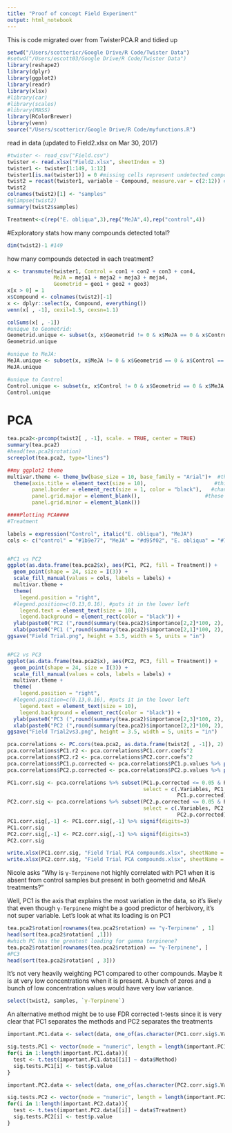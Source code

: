 ```yaml
---
title: "Proof of concept Field Experiment"
output: html_notebook
---
```


This is code migrated over from TwisterPCA.R and tidied up
```r
setwd("/Users/scottericr/Google Drive/R Code/Twister Data")
#setwd("/Users/escott03/Google Drive/R Code/Twister Data")
library(reshape2)
library(dplyr)
library(ggplot2)
library(readr)
library(xlsx)
#library(car)
#library(scales)
#library(MASS)
library(RColorBrewer)
library(venn)
source("/Users/scottericr/Google Drive/R Code/myfunctions.R")
```

read in data (updated to Field2.xlsx on Mar 30, 2017)
```r
#twister <- read_csv("Field.csv")
twister <- read.xlsx("Field2.xlsx", sheetIndex = 3)
twister1 <- twister[1:149, 1:12]
twister1[is.na(twister1)] = 0 #missing cells represent undetected compounds
twist2 = recast(twister1, variable ~ Compound, measure.var = c(2:12)) #this transposes the data so each column is a compound
twist2
colnames(twist2)[1] <- "samples"
#glimpse(twist2)
summary(twist2$samples)

Treatment<-c(rep("E. obliqua",3),rep("MeJA",4),rep("control",4))
```
#Exploratory stats
how many compounds detected total?

```r
dim(twist2)-1 #149
```
how many compounds detected in each treatment?

```r
x <- transmute(twister1, Control = con1 + con2 + con3 + con4,
               MeJA = meja1 + meja2 + meja3 + meja4,
               Geometrid = geo1 + geo2 + geo3)
x[x > 0] = 1
x$Compound <- colnames(twist2)[-1]
x <- dplyr::select(x, Compound, everything())
venn(x[ , -1], cexil=1.5, cexsn=1.1)

colSums(x[ , -1])
#unique to Geometrid: 
Geometrid.unique <- subset(x, x$Geometrid != 0 & x$MeJA == 0 & x$Control == 0)
Geometrid.unique

#unique to MeJA:
MeJA.unique <- subset(x, x$MeJA != 0 & x$Geometrid == 0 & x$Control == 0)
MeJA.unique

#unique to Control
Control.unique <- subset(x, x$Control != 0 & x$Geometrid == 0 & x$MeJA == 0)
Control.unique
```
# PCA
```r
tea.pca2<-prcomp(twist2[ , -1], scale. = TRUE, center = TRUE)
summary(tea.pca2)
#head(tea.pca2$rotation)
screeplot(tea.pca2, type="lines")
```

```r
##my ggplot2 theme
multivar.theme <- theme_bw(base_size = 10, base_family = "Arial")+  #this changes the default text size and font
  theme(axis.title = element_text(size = 10),                      #this sets a different font size for the axis labels
        panel.border = element_rect(size = 1, color = "black"),   #change size= here to change border size
        panel.grid.major = element_blank(),                     #these two lines make the grid lines go away
        panel.grid.minor = element_blank())

```

```r
####Plotting PCA####
#Treatment

labels = expression("Control", italic("E. obliqua"), "MeJA")
cols <- c("control" = "#1b9e77", "MeJA" = "#d95f02", "E. obliqua" = "#7570b3")


#PC1 vs PC2
ggplot(as.data.frame(tea.pca2$x), aes(PC1, PC2, fill = Treatment)) + 
  geom_point(shape = 24, size = I(3)) + 
  scale_fill_manual(values = cols, labels = labels) +
  multivar.theme + 
  theme(
    legend.position = "right",
  #legend.position=c(0.13,0.16), #puts it in the lower left
    legend.text = element_text(size = 10),
    legend.background = element_rect(color = "black")) +
  ylab(paste0("PC2 (",round(summary(tea.pca2)$importance[2,2]*100, 2), "%)")) + 
  xlab(paste0("PC1 (",round(summary(tea.pca2)$importance[2,1]*100, 2), "%)"))
ggsave("Field Trial.png", height = 3.5, width = 5, units = "in")


#PC2 vs PC3
ggplot(as.data.frame(tea.pca2$x), aes(PC2, PC3, fill = Treatment)) + 
  geom_point(shape = 24, size = I(3)) + 
  scale_fill_manual(values = cols, labels = labels) +
  multivar.theme + 
  theme(
    legend.position = "right",
  #legend.position=c(0.13,0.16), #puts it in the lower left
    legend.text = element_text(size = 10),
    legend.background = element_rect(color = "black")) +
  ylab(paste0("PC3 (",round(summary(tea.pca2)$importance[2,3]*100, 2), "%)")) + 
  xlab(paste0("PC2 (",round(summary(tea.pca2)$importance[2,2]*100, 2), "%)"))
ggsave("Field Trial2vs3.png", height = 3.5, width = 5, units = "in")
```

```r
pca.correlations <- PC.cors(tea.pca2, as.data.frame(twist2[ , -1]), 2)
pca.correlations$PC1.r2 <- pca.correlations$PC1.corr.coefs^2
pca.correlations$PC2.r2 <- pca.correlations$PC2.corr.coefs^2
pca.correlations$PC1.p.corrected <- pca.correlations$PC1.p.values %>% p.adjust(method="fdr")
pca.correlations$PC2.p.corrected <- pca.correlations$PC2.p.values %>% p.adjust(method="fdr")

PC1.corr.sig <- pca.correlations %>% subset(PC1.p.corrected <= 0.05 & PC1.r2 >= 0.7, 
                                            select = c(.Variables, PC1.corr.coefs, PC1.r2,
                                                       PC1.p.corrected))
PC2.corr.sig <- pca.correlations %>% subset(PC2.p.corrected <= 0.05 & PC2.r2 >= 0.7,
                                            select = c(.Variables, PC2.corr.coefs, PC2.r2,
                                                       PC2.p.corrected))
PC1.corr.sig[,-1] <- PC1.corr.sig[,-1] %>% signif(digits=3)
PC1.corr.sig
PC2.corr.sig[,-1] <- PC2.corr.sig[,-1] %>% signif(digits=3)
PC2.corr.sig

write.xlsx(PC1.corr.sig, "Field Trial PCA compounds.xlsx", sheetName = "PC1", col.names = TRUE, row.names = FALSE)
write.xlsx(PC2.corr.sig, "Field Trial PCA compounds.xlsx", sheetName = "PC2", col.names = TRUE, row.names = FALSE, append = TRUE)
```

Nicole asks "Why is `γ-Terpinene` not highly correlated with PC1 when it is absent from control samples but present in both geometrid and MeJA treatments?"

Well, PC1 is the axis that explains the most variation in the data, so it's likely that even though `γ-Terpinene` might be a good predictor of herbivory, it's not super variable. Let's look at what its loading is on PC1

```r
tea.pca2$rotation[rownames(tea.pca2$rotation) == "γ-Terpinene" , 1]
head(sort(tea.pca2$rotation[ ,1]))
#which PC has the greatest loading for gamma terpinene?
tea.pca2$rotation[rownames(tea.pca2$rotation) == "γ-Terpinene", ]
#PC3
head(sort(tea.pca2$rotation[ , 3]))
```
It's not very heavily weighting PC1 compared to other compounds.  Maybe it is at very low concentrations when it is present.  A bunch of zeros and a bunch of low concentration values would have very low variance.

```r
select(twist2, samples, `γ-Terpinene`)
```


An alternative method might be to use FDR corrected t-tests since it is very clear that PC1 separates the methods and PC2 separates the treatments

```r

important.PC1.data <- select(data, one_of(as.character(PC1.corr.sig$.Variables)))

sig.tests.PC1 <- vector(mode = "numeric", length = length(important.PC1.data))
for(i in 1:length(important.PC1.data)){
  test <- t.test(important.PC1.data[[i]] ~ data$Method)
  sig.tests.PC1[i] <- test$p.value
}

important.PC2.data <- select(data, one_of(as.character(PC2.corr.sig$.Variables)))

sig.tests.PC2 <- vector(mode = "numeric", length = length(important.PC2.data))
for(i in 1:length(important.PC2.data)){
  test <- t.test(important.PC2.data[[i]] ~ data$Treatment)
  sig.tests.PC2[i] <- test$p.value
}
```
